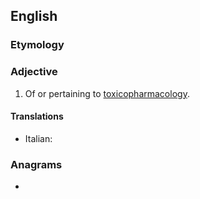 ==English==

===Etymology===
{{suffix|en|toxico|pharmacological}}

===Adjective===
{{en-adj|-}}

# Of or pertaining to [[toxicopharmacology]].

====Translations====
{{trans-top|pertaining to toxicopharmacology}}
* Italian: {{t|it|tossicofarmacologico}}
{{trans-mid}}
{{trans-bottom}}

===Anagrams===
* {{anagrams|en|a=aaacccghiillmooooprtx|pharmacotoxicological}}